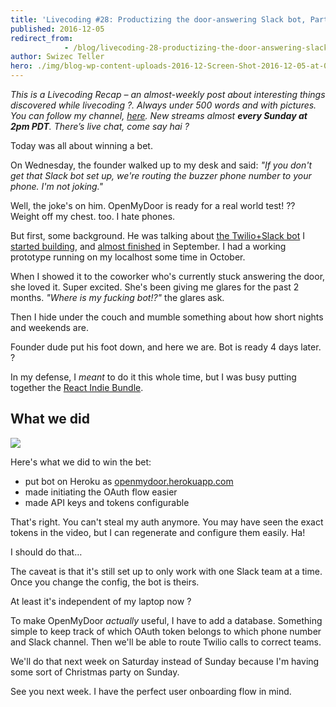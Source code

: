 ```yaml
---
title: 'Livecoding #28: Productizing the door-answering Slack bot, Part 1'
published: 2016-12-05
redirect_from: 
            - /blog/livecoding-28-productizing-the-door-answering-slack-bot-part1/swizec/7267
author: Swizec Teller
hero: ./img/blog-wp-content-uploads-2016-12-Screen-Shot-2016-12-05-at-00.44.43.png
---
```

_This is a Livecoding Recap – an almost-weekly post about interesting things discovered while livecoding ?. Always under 500 words and with pictures. You can follow my channel, [here](https://livecoding.tv/swizec). New streams almost **every Sunday at 2pm PDT**. There’s live chat, come say hai ?_





Today was all about winning a bet.



On Wednesday, the founder walked up to my desk and said: _"If you don't get that Slack bot set up, we're routing the buzzer phone number to your phone. I'm not joking."_



Well, the joke's on him. OpenMyDoor is ready for a real world test! ?? Weight off my chest. too. I hate phones.



But first, some background. He was talking about [the Twilio+Slack bot](https://swizec.com/blog/make-slack-twilio-talk/swizec/7128) I [started building](https://swizec.com/blog/livecoding-22-a-door-answering-slackbot/swizec/7038), and [almost finished](https://swizec.com/blog/livecoding-23-slackbots-oauth/swizec/7065) in September. I had a working prototype running on my localhost some time in October.



When I showed it to the coworker who's currently stuck answering the door, she loved it. Super excited. She's been giving me glares for the past 2 months. _"Where is my fucking bot!?"_ the glares ask.



Then I hide under the couch and mumble something about how short nights and weekends are.



Founder dude put his foot down, and here we are. Bot is ready 4 days later. ?



In my defense, I _meant_ to do it this whole time, but I was busy putting together the [React Indie Bundle](http://www.reactindiebundle.com).



## What we did



![](./img/blog-wp-content-uploads-2016-12-Screen-Shot-2016-12-05-at-00.44.43.png)



Here's what we did to win the bet:



- put bot on Heroku as [openmydoor.herokuapp.com](https://openmydoor.herokuapp.com/)
- made initiating the OAuth flow easier
- made API keys and tokens configurable



That's right. You can't steal my auth anymore. You may have seen the exact tokens in the video, but I can regenerate and configure them easily. Ha!



I should do that…



The caveat is that it's still set up to only work with one Slack team at a time. Once you change the config, the bot is theirs.



At least it's independent of my laptop now ?



To make OpenMyDoor _actually_ useful, I have to add a database. Something simple to keep track of which OAuth token belongs to which phone number and Slack channel. Then we'll be able to route Twilio calls to correct teams.



We'll do that next week on Saturday instead of Sunday because I'm having some sort of Christmas party on Sunday.



See you next week. I have the perfect user onboarding flow in mind.